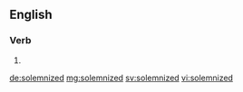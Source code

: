 ==English==

===Verb===
{{head|en}}

# {{en-past of|solemnize}}

[[de:solemnized]]
[[mg:solemnized]]
[[sv:solemnized]]
[[vi:solemnized]]